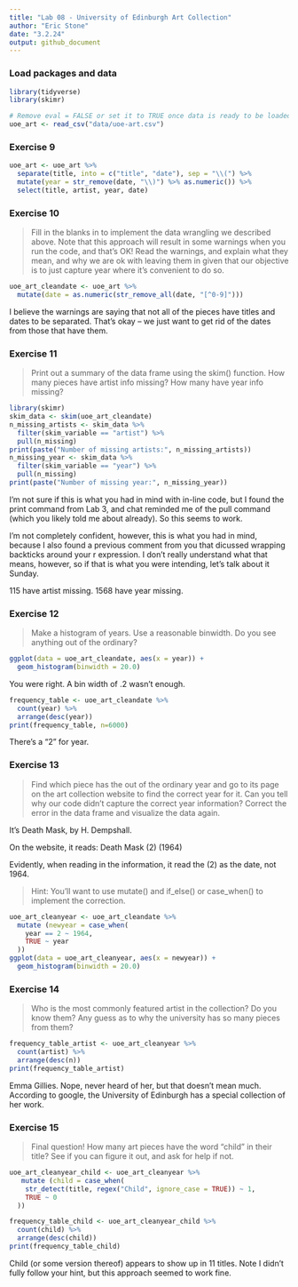 ```yaml
---
title: "Lab 08 - University of Edinburgh Art Collection"
author: "Eric Stone"
date: "3.2.24"
output: github_document
---
```


### Load packages and data

```r
library(tidyverse) 
library(skimr)
```

```r
# Remove eval = FALSE or set it to TRUE once data is ready to be loaded
uoe_art <- read_csv("data/uoe-art.csv")
```

### Exercise 9

```r
uoe_art <- uoe_art %>%
  separate(title, into = c("title", "date"), sep = "\\(") %>%
  mutate(year = str_remove(date, "\\)") %>% as.numeric()) %>%
  select(title, artist, year, date)
```

### Exercise 10

> Fill in the blanks in to implement the data wrangling we described above. Note that this approach will result in some warnings when you run the code, and that’s OK! Read the warnings, and explain what they mean, and why we are ok with leaving them in given that our objective is to just capture year where it’s convenient to do so.


```r
uoe_art_cleandate <- uoe_art %>%
  mutate(date = as.numeric(str_remove_all(date, "[^0-9]")))
```

I believe the warnings are saying that not all of the pieces have titles and dates to be separated. That's okay -- we just want to get rid of the dates from those that have them.

### Exercise 11

> Print out a summary of the data frame using the skim() function. How many pieces have artist info missing? How many have year info missing?

```r
library(skimr)
skim_data <- skim(uoe_art_cleandate)
n_missing_artists <- skim_data %>% 
  filter(skim_variable == "artist") %>% 
  pull(n_missing)
print(paste("Number of missing artists:", n_missing_artists))
n_missing_year <- skim_data %>% 
  filter(skim_variable == "year") %>% 
  pull(n_missing)
print(paste("Number of missing year:", n_missing_year))
```

I'm not sure if this is what you had in mind with in-line code, but I found the print command from Lab 3, and chat reminded me of the pull command (which you likely told me about already). So this seems to work.  

I'm not completely confident, however, this is what you had in mind, because I also found a previous comment from you that dicussed wrapping backticks around your r expression. I don't really understand what that means, however, so if that is what you were intending, let's talk about it Sunday.

115 have artist missing. 
1568 have year missing.

### Exercise 12

> Make a histogram of years. Use a reasonable binwidth. Do you see anything out of the ordinary?

```r
ggplot(data = uoe_art_cleandate, aes(x = year)) +
  geom_histogram(binwidth = 20.0)
```

You were right. A bin width of .2 wasn't enough. 

```r
frequency_table <- uoe_art_cleandate %>%
  count(year) %>%
  arrange(desc(year))
print(frequency_table, n=6000)
```

 There's a "2" for year.

### Exercise 13

> Find which piece has the out of the ordinary year and go to its page on the art collection website to find the correct year for it. Can you tell why our code didn’t capture the correct year information? Correct the error in the data frame and visualize the data again.

It's Death Mask, by H. Dempshall.

On the website, it reads: Death Mask (2) (1964) 

Evidently, when reading in the information, it read the (2) as the date, not 1964.


> Hint: You’ll want to use mutate() and if_else() or case_when() to implement the correction.


```r
uoe_art_cleanyear <- uoe_art_cleandate %>%
  mutate (newyear = case_when(
    year == 2 ~ 1964,
    TRUE ~ year 
  )) 
ggplot(data = uoe_art_cleanyear, aes(x = newyear)) +
  geom_histogram(binwidth = 20.0)
``` 


### Exercise 14

> Who is the most commonly featured artist in the collection? Do you know them? Any guess as to why the university has so many pieces from them?


```r
frequency_table_artist <- uoe_art_cleanyear %>%
  count(artist) %>%
  arrange(desc(n))
print(frequency_table_artist)
```

Emma Gillies. Nope, never heard of her, but that doesn't mean much. According to google, the University of Edinburgh has a special collection of her work. 

### Exercise 15

> Final question! How many art pieces have the word “child” in their title? See if you can figure it out, and ask for help if not.

```r
uoe_art_cleanyear_child <- uoe_art_cleanyear %>%
   mutate (child = case_when(
    str_detect(title, regex("Child", ignore_case = TRUE)) ~ 1,
    TRUE ~ 0 
  )) 
```

```r
frequency_table_child <- uoe_art_cleanyear_child %>%
  count(child) %>%
  arrange(desc(child))
print(frequency_table_child)
```

Child (or some version thereof) appears to show up in 11 titles. Note I didn't fully follow your hint, but this approach seemed to work fine. 



